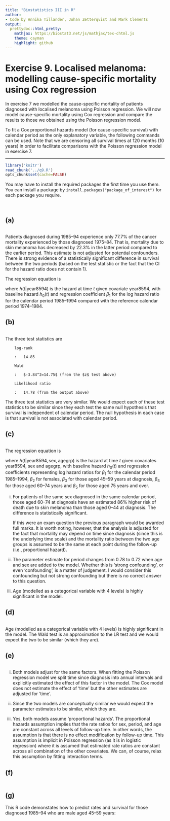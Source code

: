 ```yaml
---
title: "Biostatistics III in R"
author:
- Code by Annika Tillander, Johan Zetterqvist and Mark Clements
output:
  prettydoc::html_pretty:
    mathjax: https://biostat3.net/js/mathjax/tex-chtml.js
    theme: cayman
    highlight: github
---
```


# Exercise 9. Localised melanoma: modelling cause-specific mortality using Cox regression #

In exercise 7 we modelled the cause-specific mortality of patients diagnosed with localised melanoma using Poisson regression. We will now model cause-specific mortality using Cox regression and compare the results to those we obtained using the Poisson regression model.

To fit a Cox proportional hazards model (for cause-specific survival) with calendar period as the only explanatory variable, the following commands can be used. Note that we are censoring all survival times at 120 months (10 years) in order to facilitate comparisons with the Poisson regression model in exercise 7.

-----------


```r
library('knitr')
read_chunk('../q9.R')
opts_chunk$set(cache=FALSE)
```

You may have to install the required packages the first time you use them. You can install a package by `install.packages("package_of_interest")` for each package you require.

```r
```

```r
```

## (a) ##

```r
```

Patients diagnosed during 1985–94 experience only 77.7% of the
cancer mortality experienced by those diagnosed 1975–84. That
is, mortality due to skin melanoma has decreased by 22.3% in the
latter period compared to the earlier period. This estimate is
not adjusted for potential confounders. There is strong evidence
of a statistically significant difference in survival between
the two periods (based on the test statistic or the fact that
the CI for the hazard ratio does not contain 1).

The regression equation is 

\begin{align*}
h(t|\text{year8594}) &= h_0(t) \exp(\beta_1 I(\text{year8594}="\text{Diagnosed 85-94}"))
\end{align*}
where $h(t|\text{year8594})$ is the hazard at time $t$ given covariate $\text{year8594}$, with baseline hazard $h_0(t)$ and regression coefficient $\beta_1$ for the log hazard ratio for the calendar period 1985--1994 compared with the reference calendar period 1974--1984.


## (b) ##

```r
```

The three test statistics are

        log-rank

        :   14.85 

        Wald

        :   $-3.84^2=14.75$ (from the $z$ test above)

        Likelihood ratio

        :   14.78 (from the output above)

The three test statistics are very similar. We would expect each of
these test statistics to be similar since they each test the same null
hypothesis that survival is independent of calendar period. The null
hypothesis in each case is that survival is not associated with
calendar period.


## (c) ##

```r
```

The regression equation is 

\begin{align*}
h(t|\text{year8594},\text{sex},\text{agegrp}) &= h_0(t) \exp(\beta_1 I(\text{year8594}="\text{Diagnosed 85-94}")+\beta_2 I(\text{sex}="\text{Female}")+\beta_3 I(\text{agegrp}="\text{45-59}")+\beta_4 I(\text{agegrp}="\text{60-74}")+\beta_5 I(\text{agegrp}="\text{75+}"))
\end{align*}
where $h(t|\text{year8594},\text{sex},\text{agegrp})$ is the hazard at time $t$ given covariates $\text{year8594}$, $\text{sex}$ and $\text{agegrp}$, with baseline hazard $h_0(t)$ and regression coefficients representing log hazard ratios for $\beta_1$ for the calendar period 1985--1994, $\beta_2$ for females, $\beta_3$ for those aged 45--59 years at diagnosis, $\beta_4$ for those aged 60--74 years and $\beta_5$ for those aged 75 years and over.


  i. For patients of the same sex diagnosed in the same calendar
            period, those aged 60–74 at diagnosis have an estimated 86%
            higher risk of death due to skin melanoma than those aged
            0–44 at diagnosis. The difference is
            statistically significant.
			
	 If this were an exam question the previous paragraph would
            be awarded full marks. It is worth noting, however, that the
            analysis is adjusted for the fact that mortality may depend
            on time since diagnosis (since this is the underlying
            time scale) and the mortality ratio between the two age
            groups is assumed to be the same at each point during the
            follow-up (i.e., proportional hazard).

  ii. The parameter estimate for period changes from 0.78 to 0.72 when
            age and sex are added to the model. Whether this is
            ‘strong confounding’, or even ‘confounding’, is a matter
            of judgement. I would consider this confounding but not
            strong confounding but there is no correct answer to this
            question.
 
  iii. Age (modelled as a categorical variable with 4 levels) is
            highly significant in the model.


## (d) ##

```r
```

Age (modelled as a categorical variable with 4 levels) is highly
significant in the model. The Wald test is an approximation to
the LR test and we would expect the two to be similar (which
they are).

## (e) ##

```r
```

  i. Both models adjust for the same factors. When fitting the
            Poisson regression model we split time since diagnosis into
            annual intervals and explicitly estimated the effect of this
            factor in the model. The Cox model does not estimate the
            effect of ‘time’ but the other estimates are adjusted for
            ‘time’.
			
  ii. Since the two models are conceptually similar we would
            expect the parameter estimates to be similar, which
            they are.
			
  iii. Yes, both models assume ‘proportional hazards’. The
            proportional hazards assumption implies that the rate
            ratios for sex, period, and age are constant across all
            levels of follow-up time. In other words, the assumption
            is that there is no effect modification by follow-up
            time. This assumption is implicit in Poisson regression
            (as it is in logistic regression) where it is assumed that
            estimated rate ratios are constant across all combination
            of the other covariates. We can, of course, relax this
            assumption by fitting interaction terms.

## (f) ##

```r
```

## (g) ##

This R code demonstates how to predict rates and survival for those diagnosed 1985--94 who are male aged 45--59 years:

```r
```

